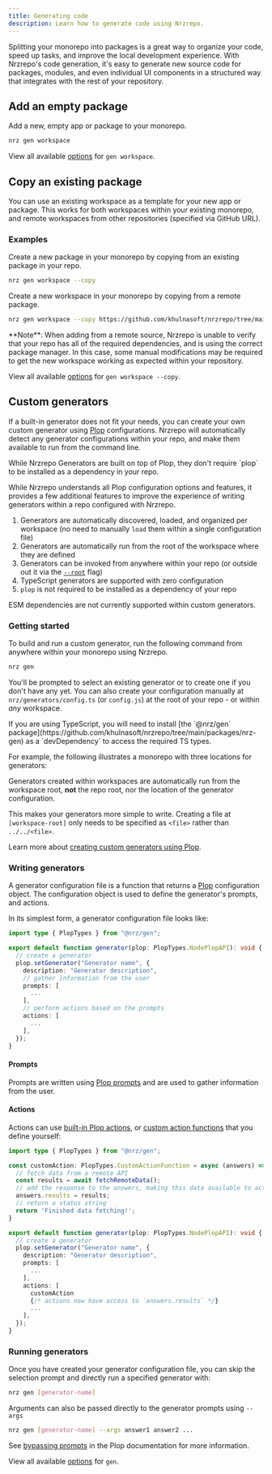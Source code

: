 ```yaml
---
title: Generating code
description: Learn how to generate code using Nrzrepo.
---
```



Splitting your monorepo into packages is a great way to organize your code, speed up tasks, and improve the local development
experience. With Nrzrepo's code generation, it's easy to generate new source code for packages, modules,
and even individual UI components in a structured way that integrates with the rest of your repository.

## Add an empty package

Add a new, empty app or package to your monorepo.

```sh title="Terminal"
nrz gen workspace
```

View all available [options](/repo/docs/reference/generate#workspace) for `gen workspace`.

## Copy an existing package

You can use an existing workspace as a template for your new app or package. This works for both workspaces within your existing monorepo,
and remote workspaces from other repositories (specified via GitHub URL).

### Examples

Create a new package in your monorepo by copying from an existing package in your repo.

```sh title="Terminal"
nrz gen workspace --copy
```

Create a new workspace in your monorepo by copying from a remote package.

```sh title="Terminal"
nrz gen workspace --copy https://github.com/khulnasoft/nrzrepo/tree/main/examples/with-tailwind/packages/tailwind-config
```

<Callout>
  **Note**: When adding from a remote source, Nrzrepo is unable to verify that your repo has all of the required dependencies, and is using the correct package manager. In this case, some manual modifications may be required to get the new workspace working as expected within your repository.

</Callout>

View all available [options](/repo/docs/reference/generate#workspace) for `gen workspace --copy`.

## Custom generators

If a built-in generator does not fit your needs, you can create your own custom generator using [Plop](https://plopjs.com/) configurations.
Nrzrepo will automatically detect any generator configurations within your repo, and make them available to run from the command line.

<Callout type="info">
  While Nrzrepo Generators are built on top of Plop, they don't require `plop`
  to be installed as a dependency in your repo.
</Callout>

While Nrzrepo understands all Plop configuration options and features, it provides a few additional features to improve the experience of writing
generators within a repo configured with Nrzrepo.

1. Generators are automatically discovered, loaded, and organized per workspace (no need to manually `load` them within a single configuration file)
2. Generators are automatically run from the root of the workspace where they are defined
3. Generators can be invoked from anywhere within your repo (or outside out it via the [`--root`](/repo/docs/reference/generate#--root-path) flag)
4. TypeScript generators are supported with zero configuration
5. `plop` is not required to be installed as a dependency of your repo

<Callout type="info" title="Known issue">
  ESM dependencies are not currently supported within custom generators.
</Callout>

### Getting started

To build and run a custom generator, run the following command from anywhere within your monorepo using Nrzrepo.

```sh title="Terminal"
nrz gen
```

You'll be prompted to select an existing generator or to create one if you don't have any yet. You can also create your configuration
manually at `nrz/generators/config.ts` (or `config.js`) at the root of your repo - or within _any_ workspace.

<Callout type="info">
  If you are using TypeScript, you will need to install [the `@nrz/gen`
  package](https://github.com/khulnasoft/nrzrepo/tree/main/packages/nrz-gen) as
  a `devDependency` to access the required TS types.
</Callout>

For example, the following illustrates a monorepo with three locations for generators:

<PackageManagerTabs>
<Tab>
<Files>
  <Folder name="apps" defaultOpen>
    <Folder name="docs">
     <File name="package.json"  />
    </Folder>
    <Folder name="web" defaultOpen>
      <File name="package.json"  />
  <Folder name="nrz" green defaultOpen>
    <Folder name="generators">
      <File name="config.ts" />
      <File name="templates" />
    </Folder>
  </Folder>
  </Folder>
  </Folder>
  <Folder name="packages" defaultOpen>
    <Folder name="ui" defaultOpen>
      <File name="package.json" />
  <Folder name="nrz" green defaultOpen>
    <Folder name="generators">
      <File name="config.ts" />
      <File name="templates" />
    </Folder>
  </Folder>
    </Folder>
  </Folder>
  <Folder name="nrz" green defaultOpen>
    <Folder name="generators">
      <File name="config.ts" />
      <File name="templates" />
    </Folder>
  </Folder>
  <File name="package.json"  />
  <File name="package-lock.json"  />
  <File name="nrz.json"  />
</Files>
</Tab>

<Tab>
  <Files>
    <Folder name="apps" defaultOpen>
      <Folder name="docs">
        <File name="package.json" />
      </Folder>
      <Folder name="web" defaultOpen>
        <File name="package.json" />
        <Folder name="nrz" green defaultOpen>
          <Folder name="generators">
            <File name="config.ts" />
            <File name="templates" />
          </Folder>
        </Folder>
      </Folder>
    </Folder>
    <Folder name="packages" defaultOpen>
      <Folder name="ui" defaultOpen>
        <File name="package.json" />
        <Folder name="nrz" green defaultOpen>
          <Folder name="generators">
            <File name="config.ts" />
            <File name="templates" />
          </Folder>
        </Folder>
      </Folder>
    </Folder>
    <Folder name="nrz" green defaultOpen>
      <Folder name="generators">
        <File name="config.ts" />
        <File name="templates" />
      </Folder>
    </Folder>
    <File name="package.json" />
    <File name="yarn.lock" />
    <File name="nrz.json" />
  </Files>
</Tab>

<Tab>
<Files>
  <Folder name="apps" defaultOpen>
    <Folder name="docs">
     <File name="package.json"  />
    </Folder>
    <Folder name="web" defaultOpen>
      <File name="package.json"  />
  <Folder name="nrz" green defaultOpen>
    <Folder name="generators">
      <File name="config.ts" />
      <File name="templates" />
    </Folder>
  </Folder>
  </Folder>
  </Folder>
  <Folder name="packages" defaultOpen>
    <Folder name="ui" defaultOpen>
      <File name="package.json" />
  <Folder name="nrz" green defaultOpen>
    <Folder name="generators">
      <File name="config.ts" />
      <File name="templates" />
    </Folder>
  </Folder>
    </Folder>
  </Folder>
  <Folder name="nrz" green defaultOpen>
    <Folder name="generators">
      <File name="config.ts" />
      <File name="templates" />
    </Folder>
  </Folder>
  <File name="package.json"  />
  <File name="package-lock.yaml"  />
  <File name="nrz.json"  />
</Files>
</Tab>
</PackageManagerTabs>

Generators created within workspaces are automatically run from the workspace root, **not** the repo root, nor the location of the generator configuration.

This makes your generators more simple to write. Creating a file at `[workspace-root]` only needs to be specified as `<file>` rather than `../../<file>`.

Learn more about [creating custom generators using Plop](https://plopjs.com/documentation/#creating-a-generator).

### Writing generators

A generator configuration file is a function that returns a [Plop](https://plopjs.com/) configuration object. The configuration object is
used to define the generator's prompts, and actions.

In its simplest form, a generator configuration file looks like:

```ts title="nrz/generators/config.ts"
import type { PlopTypes } from "@nrz/gen";

export default function generator(plop: PlopTypes.NodePlopAPI): void {
  // create a generator
  plop.setGenerator("Generator name", {
    description: "Generator description",
    // gather information from the user
    prompts: [
      ...
    ],
    // perform actions based on the prompts
    actions: [
      ...
    ],
  });
}
```

#### Prompts

Prompts are written using [Plop prompts](https://plopjs.com/documentation/#using-prompts) and are used to gather information from the user.

#### Actions

Actions can use [built-in Plop actions](https://plopjs.com/documentation/#built-in-actions), or [custom action functions](https://plopjs.com/documentation/#functionsignature-custom-action) that you define yourself:

```ts title="nrz/generators/config.ts"
import type { PlopTypes } from "@nrz/gen";

const customAction: PlopTypes.CustomActionFunction = async (answers) => {
  // fetch data from a remote API
  const results = await fetchRemoteData();
  // add the response to the answers, making this data available to actions
  answers.results = results;
  // return a status string
  return 'Finished data fetching!';
}

export default function generator(plop: PlopTypes.NodePlopAPI): void {
  // create a generator
  plop.setGenerator("Generator name", {
    description: "Generator description",
    prompts: [
      ...
    ],
    actions: [
      customAction
      {/* actions now have access to `answers.results` */}
      ...
    ],
  });
}
```

### Running generators

Once you have created your generator configuration file, you can skip the selection prompt and directly run a specified generator with:

```sh title="Terminal"
nrz gen [generator-name]
```

Arguments can also be passed directly to the generator prompts using `--args`

```sh title="Terminal"
nrz gen [generator-name] --args answer1 answer2 ...
```

See [bypassing prompts](https://plopjs.com/documentation/#bypassing-prompts) in the Plop documentation for more information.

View all available [options](/repo/docs/reference/generate#run-generator-name) for `gen`.
